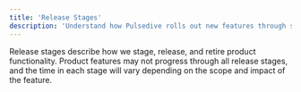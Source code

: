 ```yaml
---
title: 'Release Stages'
description: 'Understand how Pulsedive rolls out new features through staged releases.'
---
```


Release stages describe how we stage, release, and retire product functionality.
Product features may not progress through all release stages, and the time in each stage will vary depending on the scope and impact of the feature.

